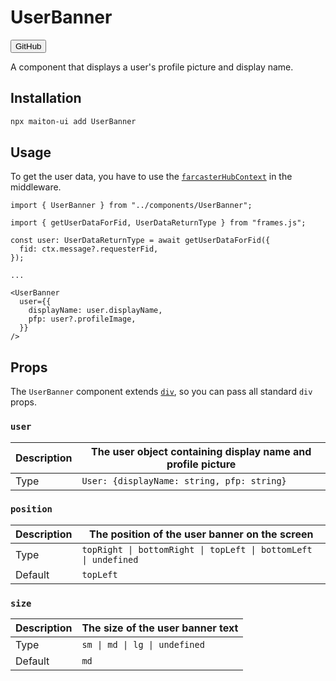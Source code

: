 
# UserBanner

<Button href="https://github.com/builders-garden/maiton-ui/blob/main/components/UserBanner.tsx">GitHub</Button>

A component that displays a user's profile picture and display name.

## Installation

```sh
npx maiton-ui add UserBanner
```

## Usage

To get the user data, you have to use the [`farcasterHubContext`](https://framesjs.org/middleware/farcaster-hub-context) in the middleware.

```tsx
import { UserBanner } from "../components/UserBanner";
```

```tsx
import { getUserDataForFid, UserDataReturnType } from "frames.js";

const user: UserDataReturnType = await getUserDataForFid({
  fid: ctx.message?.requesterFid,
});

...

<UserBanner
  user={{
    displayName: user.displayName,
    pfp: user?.profileImage,
  }}
/>

```

## Props

The `UserBanner` component extends [`div`](https://developer.mozilla.org/en-US/docs/Web/HTML/Element/div), so you can pass all standard `div` props.

### `user`

| Description | The user object containing display name and profile picture |
|-------------|------------------------------------------------------------ |
| Type        | `User: {displayName: string, pfp: string}`                |

### `position`

| Description | The position of the user banner on the screen                   |
|-------------|---------------------------------------------------------------- |
| Type        | `topRight \| bottomRight \| topLeft \| bottomLeft \| undefined` |
| Default     | `topLeft`                                                       |

### `size`

| Description | The size of the user banner text |
|-------------|--------------------------------- |
| Type        | `sm \| md \| lg \| undefined`    |
| Default     | `md`                             |
